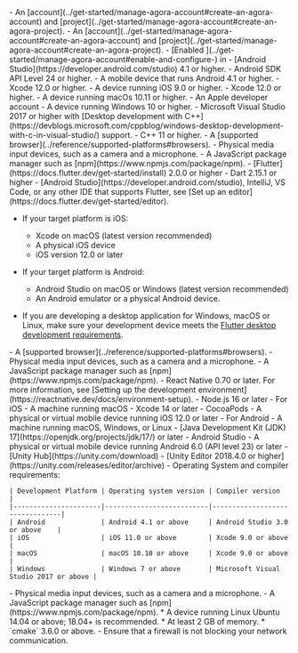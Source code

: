 <ProductWrapper notAllowed="signaling">
- An <Vg k="COMPANY" /> [account](../get-started/manage-agora-account#create-an-agora-account) and [project](../get-started/manage-agora-account#create-an-agora-project).
</ProductWrapper>
<ProductWrapper product="signaling">
- An <Vg k="COMPANY" /> [account](../get-started/manage-agora-account#create-an-agora-account) and [project](../get-started/manage-agora-account#create-an-agora-project).
- [Enabled <Vg k="SIG" />](../get-started/manage-agora-account#enable-and-configure-) in <Vg k="CONSOLE" />
</ProductWrapper>
<PlatformWrapper platform="android">
- [Android Studio](https://developer.android.com/studio) 4.1 or higher.
- Android SDK API Level 24 or higher.
- A mobile device that runs Android 4.1 or higher.
</PlatformWrapper>
<PlatformWrapper platform="ios">
- Xcode 12.0 or higher.
- A device running iOS 9.0 or higher.
</PlatformWrapper>
<PlatformWrapper platform="macos">
- Xcode 12.0 or higher.
- A device running macOs 10.11 or higher.
- An Apple developer account
</PlatformWrapper>
<PlatformWrapper platform="windows">
- A device running Windows 10 or higher.
- Microsoft Visual Studio 2017 or higher with [Desktop development with C++](https://devblogs.microsoft.com/cppblog/windows-desktop-development-with-c-in-visual-studio/) support.
- C++ 11 or higher.
</PlatformWrapper>
<PlatformWrapper platform="web">
- A [supported browser](../reference/supported-platforms#browsers).
<ProductWrapper notAllowed="signaling">
- Physical media input devices, such as a camera and a microphone.
</ProductWrapper>
- A JavaScript package manager such as [npm](https://www.npmjs.com/package/npm).
</PlatformWrapper>
<PlatformWrapper platform="flutter">
- [Flutter](https://docs.flutter.dev/get-started/install) 2.0.0 or higher
- Dart 2.15.1 or higher
- [Android Studio](https://developer.android.com/studio), IntelliJ, VS Code, or any other IDE that supports Flutter, see [Set up an editor](https://docs.flutter.dev/get-started/editor).

- If your target platform is iOS:
  - Xcode on macOS (latest version recommended)
  - A physical iOS device
  - iOS version 12.0 or later

- If your target platform is Android:
  - Android Studio on macOS or Windows (latest version recommended)
  - An Android emulator or a physical Android device.

- If you are developing a desktop application for Windows, macOS or Linux, make sure your development device meets the [Flutter desktop development requirements](https://docs.flutter.dev/development/platform-integration/desktop).

</PlatformWrapper>
<PlatformWrapper platform="react-js">
- A [supported browser](../reference/supported-platforms#browsers).
- Physical media input devices, such as a camera and a microphone.
- A JavaScript package manager such as [npm](https://www.npmjs.com/package/npm).
</PlatformWrapper>
<PlatformWrapper platform="react-native">
- React Native 0.70 or later. For more information, see [Setting up the development environment](https://reactnative.dev/docs/environment-setup).
- Node.js 16 or later
- For iOS
  - A machine running macOS
  - Xcode 14 or later
  - CocoaPods
  - A physical or virtual mobile device running iOS 12.0 or later
- For Android
  - A machine running macOS, Windows, or Linux
  - [Java Development Kit (JDK) 17](https://openjdk.org/projects/jdk/17/) or later
  - Android Studio
  - A physical or virtual mobile device running Android 6.0 (API level 23) or later
</PlatformWrapper>
<PlatformWrapper platform="unity">
- [Unity Hub](https://unity.com/download)
- [Unity Editor 2018.4.0 or higher](https://unity.com/releases/editor/archive)
- Operating System and compiler requirements:

    | Development Platform | Operating system version | Compiler version               |
    |----------------------|--------------------------|--------------------------------|
    | Android              | Android 4.1 or above     | Android Studio 3.0 or above    |
    | iOS                  | iOS 11.0 or above        | Xcode 9.0 or above             |
    | macOS                | macOS 10.10 or above     | Xcode 9.0 or above             |
    | Windows              | Windows 7 or above       | Microsoft Visual Studio 2017 or above |

</PlatformWrapper>
<PlatformWrapper platform="electron">
- Physical media input devices, such as a camera and a microphone.
- A JavaScript package manager such as [npm](https://www.npmjs.com/package/npm).
</PlatformWrapper>
<PlatformWrapper platform="linux-c, linux-cpp">
* A device running Linux Ubuntu 14.04 or above; 18.04+ is recommended.
* At least 2 GB of memory.
* `cmake` 3.6.0 or above.
</PlatformWrapper>
- Ensure that a firewall is not blocking your network communication.
